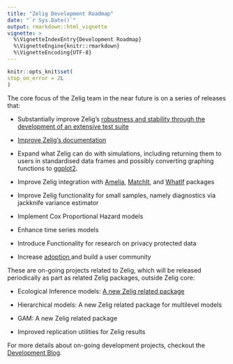 ```yaml
---
title: "Zelig Development Roadmap"
date: "`r Sys.Date()`"
output: rmarkdown::html_vignette
vignette: >
  %\VignetteIndexEntry{Development Roadmap}
  %\VignetteEngine{knitr::rmarkdown}
  %\VignetteEncoding{UTF-8}
---
```


  ```r
knitr::opts_knit$set(
  stop_on_error = 2L
)
```

The core focus of the Zelig team in the near future is on a series of releases
that:

- Substantially improve Zelig's [robustness and stability through the development
of an extensive test suite](https://medium.com/zelig-dev/testing-zelig-b41961cbfab8#.1cfq1andn)

- [Improve Zelig's documentation](https://medium.com/zelig-dev/documenting-zelig-31e7d2f6c11b#.e5n398uu4)

- Expand what Zelig can do with simulations, including returning them to users in
standardised data frames and possibly converting graphing functions to
[ggplot2](http://docs.ggplot2.org/current/).

- Improve Zelig integration with [Amelia](http://gking.harvard.edu/amelia),
[MatchIt](http://gking.harvard.edu/publications/matchit-nonparametric-preprocessing-parametric-causal-inference),
and [WhatIf](http://gking.harvard.edu/whatif) packages

- Improve Zelig functionality for small samples, namely diagnostics via jackknife
variance estimator

- Implement Cox Proportional Hazard models

- Enhance time series models

- Introduce Functionality for research on privacy protected data

- Increase <a href="https://iqss.github.io/rpackagemetrics/">adoption <i class="fa fa-line-chart" aria-hidden="true"></i></a> and build a user
community

These are on-going projects related to Zelig, which will be released
periodically as part as related Zelig packages, outside Zelig core:

- Ecological Inference models: [A new Zelig related package](https://github.com/IQSS/ZeligEI)

- Hierarchical models: A new Zelig related package for multilevel models

- GAM: A new Zelig related package

- Improved replication utilities for Zelig results

For more details about on-going development projects, checkout the
<a href="https://medium.com/zelig-dev/archive"><i class="fa fa-medium" aria-hidden="true"></i> Development Blog</a>.
